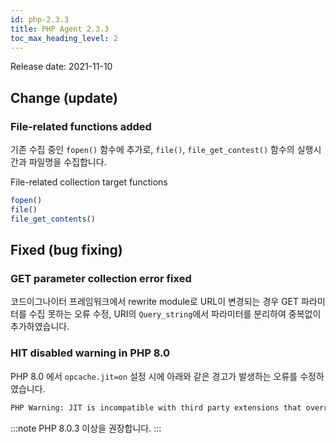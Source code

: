 ```yaml
---
id: php-2.3.3
title: PHP Agent 2.3.3
toc_max_heading_level: 2
---
```



Release date: 2021-11-10

## Change (update)

### File-related functions added

기존 수집 중인 `fopen()` 함수에 추가로, `file()`, `file_get_contest()` 함수의 실행시간과 파일명을 수집합니다.

File-related collection target functions

```php
fopen()
file()
file_get_contents()
```

## Fixed (bug fixing)

### GET parameter collection error fixed

코드이그나이터 프레임워크에서 rewrite module로 URL이 변경되는 경우 GET 파라미터를 수집 못하는 오류 수정, URI의 `Query_string`에서 파라미터를 분리하여 중복없이 추가하였습니다. 

### HIT disabled warning in PHP 8.0

PHP 8.0 에서 `opcache.jit=on` 설정 시에 아래와 같은 경고가 발생하는 오류를 수정하였습니다.

```bash
PHP Warning: JIT is incompatible with third party extensions that override zend_execute_ex(). JIT disabled. in Unknown on line 0
```

:::note
PHP 8.0.3 이상을 권장합니다.
:::
